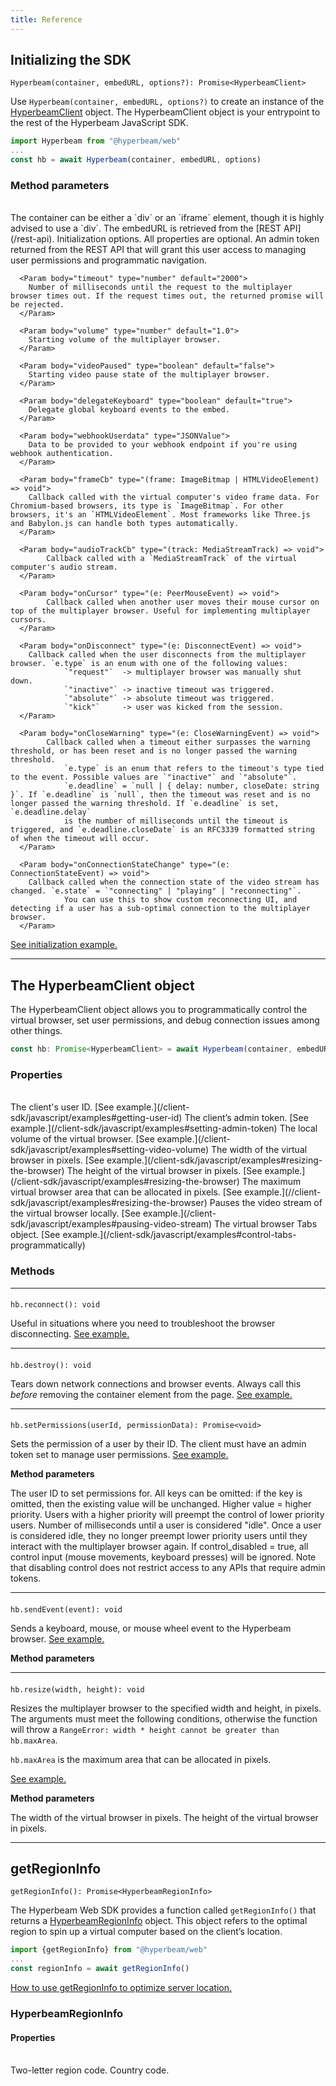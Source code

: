 ```yaml
---
title: Reference
---
```


## Initializing the SDK

`Hyperbeam(container, embedURL, options?): Promise<HyperbeamClient>`

Use `Hyperbeam(container, embedURL, options?)` to create an instance of the [HyperbeamClient](/client-sdk/javascript/reference#the-hyperbeamclient-object) object. The HyperbeamClient object is your entrypoint to the rest of the Hyperbeam JavaScript SDK.

```js JavaScript
import Hyperbeam from "@hyperbeam/web"
...
const hb = await Hyperbeam(container, embedURL, options)
```

### Method parameters
<br />
<Param body="container" type="HTMLDivElement | HTMLIFrameElement">
	The container can be either a `div` or an `iframe` element, though it is highly advised to use a `div`.
</Param>

<Param body="embedURL" type="string">
	The embedURL is retrieved from the [REST API](/rest-api).
</Param>

<Param body="options" optional type="HyperbeamOptions Object">
  Initialization options. All properties are optional.
  <Expandable>
      <Param body="adminToken" type="string">
        An admin token returned from the REST API that will grant this user access to managing user permissions and programmatic navigation.
      </Param>

      <Param body="timeout" type="number" default="2000">
        Number of milliseconds until the request to the multiplayer browser times out. If the request times out, the returned promise will be rejected.
      </Param>

      <Param body="volume" type="number" default="1.0">
        Starting volume of the multiplayer browser.
      </Param>

      <Param body="videoPaused" type="boolean" default="false">
        Starting video pause state of the multiplayer browser.
      </Param>

      <Param body="delegateKeyboard" type="boolean" default="true">
        Delegate global keyboard events to the embed.
      </Param>

      <Param body="webhookUserdata" type="JSONValue">
        Data to be provided to your webhook endpoint if you're using webhook authentication.
      </Param>

      <Param body="frameCb" type="(frame: ImageBitmap | HTMLVideoElement) => void">
        Callback called with the virtual computer's video frame data. For Chromium-based browsers, its type is `ImageBitmap`. For other browsers, it's an `HTMLVideoElement`. Most frameworks like Three.js and Babylon.js can handle both types automatically.
      </Param>

      <Param body="audioTrackCb" type="(track: MediaStreamTrack) => void">
    		Callback called with a `MediaStreamTrack` of the virtual computer's audio stream.
      </Param>

      <Param body="onCursor" type="(e: PeerMouseEvent) => void">
    		Callback called when another user moves their mouse cursor on top of the multiplayer browser. Useful for implementing multiplayer cursors.
      </Param>

      <Param body="onDisconnect" type="(e: DisconnectEvent) => void">
      	Callback called when the user disconnects from the multiplayer browser. `e.type` is an enum with one of the following values:
				`"request"`  -> multiplayer browser was manually shut down.
				`"inactive"` -> inactive timeout was triggered.
				`"absolute"` -> absolute timeout was triggered.
				`"kick"`     -> user was kicked from the session.
      </Param>

      <Param body="onCloseWarning" type="(e: CloseWarningEvent) => void">
    		Callback called when a timeout either surpasses the warning threshold, or has been reset and is no longer passed the warning threshold.
				`e.type` is an enum that refers to the timeout's type tied to the event. Possible values are `"inactive"` and `"absolute"`.
				`e.deadline` = `null | { delay: number, closeDate: string }`. If `e.deadline` is `null`, then the timeout was reset and is no longer passed the warning threshold. If `e.deadline` is set, `e.deadline.delay`
				is the number of milliseconds until the timeout is triggered, and `e.deadline.closeDate` is an RFC3339 formatted string of when the timeout will occur.
      </Param>

      <Param body="onConnectionStateChange" type="(e: ConnectionStateEvent) => void">
      	Callback called when the connection state of the video stream has changed. `e.state` = `"connecting" | "playing" | "reconnecting"`.
				You can use this to show custom reconnecting UI, and detecting if a user has a sub-optimal connection to the multiplayer browser.
      </Param>
  </Expandable>
</Param>

[See initialization example.](/client-sdk/javascript/examples#loading-a-virtual-browser)

---
## The HyperbeamClient object

The HyperbeamClient object allows you to programmatically control the virtual browser, set user permissions, and debug connection issues among other things.

```js JavaScript
const hb: Promise<HyperbeamClient> = await Hyperbeam(container, embedURL, options)
```

### Properties
<br />
<Param body="hb.userId" type="string">
  The client's user ID. [See example.](/client-sdk/javascript/examples#getting-user-id)
</Param>

<Param body="hb.adminToken" type="string">
 The client’s admin token. [See example.](/client-sdk/javascript/examples#setting-admin-token)
</Param>

<Param body="hb.volume" type="number">
	The local volume of the virtual browser. [See example.](/client-sdk/javascript/examples#setting-video-volume)
</Param>

<Param body="hb.width" type="number">
  The width of the virtual browser in pixels. [See example.](/client-sdk/javascript/examples#resizing-the-browser)
</Param>

<Param body="hb.height" type="number">
  The height of the virtual browser in pixels. [See example.](/client-sdk/javascript/examples#resizing-the-browser)
</Param>

<Param body="hb.maxArea" type="number">
  The maximum virtual browser area that can be allocated in pixels. [See example.](//client-sdk/javascript/examples#resizing-the-browser)
</Param>

<Param body="hb.videoPaused" type="boolean">
  Pauses the video stream of the virtual browser locally. [See example.](/client-sdk/javascript/examples#pausing-video-stream)
</Param>

<Param body="hb.tabs" type="Tabs Object">
  The virtual browser Tabs object. [See example.](/client-sdk/javascript/examples#control-tabs-programmatically)
</Param>


### Methods
---
#### <Heading hidden>reconnect</Heading>
`hb.reconnect(): void`

Useful in situations where you need to troubleshoot the browser disconnecting. [See example.](/client-sdk/javascript/examples#manual-reconnection)

---
#### <Heading hidden>destroy</Heading>
`hb.destroy(): void`

 Tears down network connections and browser events. Always call this *before* removing the container element from the page. [See example.](/client-sdk/javascript/examples#destroying-the-embed)

---

#### <Heading hidden>setPermissions</Heading>
`hb.setPermissions(userId, permissionData): Promise<void>`

Sets the permission of a user by their ID. The client must have an admin token set to manage user permissions. [See example.](/client-sdk/javascript/examples#setting-permissions)

**Method parameters**

<Param body="userId" type="string">
	The user ID to set permissions for.
</Param>

<Param body="permissionData" type="object">
	All keys can be omitted: if the key is omitted, then the existing value will be unchanged.
	<Expandable>
		<Param body="priority" type="number" default="0">
			Higher value = higher priority. Users with a higher priority will preempt the control of lower priority users.
		</Param>
		<Param body="idle_timeout" type="number">
			Number of milliseconds until a user is considered "idle". Once a user is considered idle, they no longer preempt lower priority users until they interact with the multiplayer browser again.
		</Param>
		<Param body="control_disabled" type="boolean" default="<control_disable_default>">
			If control_disabled = true, all control input (mouse movements, keyboard presses) will be ignored. Note that disabling control does not restrict access to any APIs that require admin tokens.
		</Param>
	</Expandable>
</Param>

---

#### <Heading hidden>sendEvent</Heading>
`hb.sendEvent(event): void`

Sends a keyboard, mouse, or mouse wheel event to the Hyperbeam browser. [See example.](/client-sdk/javascript/examples#send-events-programmatically)

**Method parameters**

<Param body="event" type="KeyEvent | MouseEvent | WheelEvent">
</Param>

---
#### <Heading hidden>resize</Heading>
`hb.resize(width, height): void`

Resizes the multiplayer browser to the specified width and height, in pixels. The arguments must meet the following conditions, otherwise the function will throw a `RangeError: width * height cannot be greater than hb.maxArea`.

`hb.maxArea` is the maximum area that can be allocated in pixels.

[See example.](/client-sdk/javascript/examples#resizing-the-browser)

**Method parameters**

<Param body="width" type="number">
	The width of the virtual browser in pixels.
</Param>

<Param body="height" type="number">
	The height of the virtual browser in pixels.
</Param>

---

## getRegionInfo

`getRegionInfo(): Promise<HyperbeamRegionInfo>`

The Hyperbeam Web SDK provides a function called `getRegionInfo()` that returns a [HyperbeamRegionInfo](/client-sdk/javascript/reference#hyperbeamregioninfo) object. This object refers to the optimal region to spin up a virtual computer based on the client’s location.

```js JavaScript
import {getRegionInfo} from "@hyperbeam/web"
...
const regionInfo = await getRegionInfo()
```

[How to use getRegionInfo to optimize server location.](/client-sdk/javascript/examples#optimize-server-location)

### HyperbeamRegionInfo

#### Properties
<br />
<Param body="region" type="string">
	Two-letter region code.
</Param>

<Param body="country" type="string" optional>
	Country code.
</Param>

